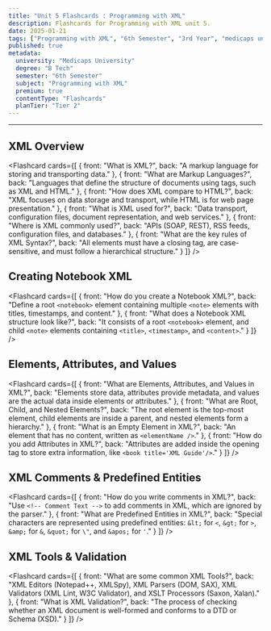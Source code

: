 ```yaml
---
title: "Unit 5 Flashcards : Programming with XML"
description: Flashcards for Programming with XML unit 5.
date: 2025-01-21
tags: ["Programming with XML", "6th Semester", "3rd Year", "medicaps university", "Flashcards"]
published: true
metadata:
  university: "Medicaps University"
  degree: "B Tech"
  semester: "6th Semester"
  subject: "Programming with XML"
  premium: true
  contentType: "Flashcards"
  planTier: "Tier 2"
---
```


---
  ## XML Overview
  <Flashcard
    cards={[
      { 
          front: "What is XML?", 
          back: "A markup language for storing and transporting data."
      },
      { 
          front: "What are Markup Languages?", 
          back: "Languages that define the structure of documents using tags, such as XML and HTML."
      },
      { 
          front: "How does XML compare to HTML?", 
          back: "XML focuses on data storage and transport, while HTML is for web page presentation."
      },
      { 
          front: "What is XML used for?", 
          back: "Data transport, configuration files, document representation, and web services."
      },
      { 
          front: "Where is XML commonly used?", 
          back: "APIs (SOAP, REST), RSS feeds, configuration files, and databases."
      },
      { 
          front: "What are the key rules of XML Syntax?", 
          back: "All elements must have a closing tag, are case-sensitive, and must follow a hierarchical structure."
      }
    ]}
  />

  ## Creating Notebook XML
  <Flashcard
    cards={[
      { 
          front: "How do you create a Notebook XML?", 
          back: "Define a root `<notebook>` element containing multiple `<note>` elements with titles, timestamps, and content."
      },
      { 
          front: "What does a Notebook XML structure look like?", 
          back: "It consists of a root `<notebook>` element, and child `<note>` elements containing `<title>`, `<timestamp>`, and `<content>`."
      }
    ]}
  />

  ## Elements, Attributes, and Values
  <Flashcard
    cards={[
      { 
          front: "What are Elements, Attributes, and Values in XML?", 
          back: "Elements store data, attributes provide metadata, and values are the actual data inside elements or attributes."
      },
      { 
          front: "What are Root, Child, and Nested Elements?", 
          back: "The root element is the top-most element, child elements are inside a parent, and nested elements form a hierarchy."
      },
      { 
          front: "What is an Empty Element in XML?", 
          back: "An element that has no content, written as `<elementName />`."
      },
      { 
          front: "How do you add Attributes in XML?", 
          back: "Attributes are added inside the opening tag to store extra information, like `<book title='XML Guide'/>`."
      }
    ]}
  />

  ## XML Comments & Predefined Entities
  <Flashcard
    cards={[
      { 
          front: "How do you write comments in XML?", 
          back: "Use `<!-- Comment Text -->` to add comments in XML, which are ignored by the parser."
      },
      { 
          front: "What are Predefined Entities in XML?", 
          back: "Special characters are represented using predefined entities: `&lt;` for `<`, `&gt;` for `>`, `&amp;` for `&`, `&quot;` for `\"`, and `&apos;` for `'`."
      }
    ]}
  />

  ## XML Tools & Validation
  <Flashcard
    cards={[
      { 
          front: "What are some common XML Tools?", 
          back: "XML Editors (Notepad++, XMLSpy), XML Parsers (DOM, SAX), XML Validators (XML Lint, W3C Validator), and XSLT Processors (Saxon, Xalan)."
      },
      { 
          front: "What is XML Validation?", 
          back: "The process of checking whether an XML document is well-formed and conforms to a DTD or Schema (XSD)."
      }
    ]}
  />

